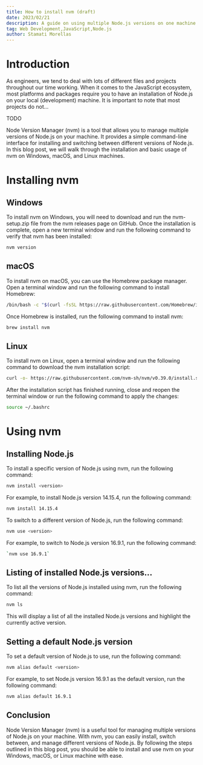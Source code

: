 ```yaml
---
title: How to install nvm (draft)
date: 2023/02/21
description: A guide on using multiple Node.js versions on one machine.
tag: Web Development,JavaScript,Node.js
author: Stamati Morellas
---
```


# Introduction

As engineers, we tend to deal with lots of different files and projects throughout our time working. 
When it comes to the JavaScript ecosystem, most platforms and packages require you to have an 
installation of Node.js on your local (development) machine. 
It is important to note that most projects do not...

TODO

Node Version Manager (nvm) is a tool that allows you to manage multiple versions of Node.js on your machine. 
It provides a simple command-line interface for installing and switching between different versions of Node.js.
In this blog post, we will walk through the installation and basic usage of nvm on Windows, macOS, and Linux machines.

# Installing nvm

## Windows

To install nvm on Windows, you will need to download and run the nvm-setup.zip file from the nvm releases page on GitHub. 
Once the installation is complete, open a new terminal window and run the following command to verify that nvm has been installed:

```sh
nvm version
```

## macOS

To install nvm on macOS, you can use the Homebrew package manager. 
Open a terminal window and run the following command to install Homebrew:

```sh
/bin/bash -c "$(curl -fsSL https://raw.githubusercontent.com/Homebrew/install/master/install.sh)"
```

Once Homebrew is installed, run the following command to install nvm:

```sh
brew install nvm
```

## Linux

To install nvm on Linux, open a terminal window and run the following command to download the nvm installation script:

```sh
curl -o- https://raw.githubusercontent.com/nvm-sh/nvm/v0.39.0/install.sh | bash
```

After the installation script has finished running, close and reopen the terminal window or run the following command to apply the changes:


```sh
source ~/.bashrc
```


# Using nvm

## Installing Node.js

To install a specific version of Node.js using nvm, run the following command:

```sh
nvm install <version>
```

For example, to install Node.js version 14.15.4, run the following command:

```sh
nvm install 14.15.4
```

To switch to a different version of Node.js, run the following command:

```sh
nvm use <version>
```

For example, to switch to Node.js version 16.9.1, run the following command:

```sh
`nvm use 16.9.1`
```

## Listing of installed Node.js versions...

To list all the versions of Node.js installed using nvm, run the following command:

```sh
nvm ls
```

This will display a list of all the installed Node.js versions and highlight the currently active version.

## Setting a default Node.js version

To set a default version of Node.js to use, run the following command:

```sh
nvm alias default <version>
```

For example, to set Node.js version 16.9.1 as the default version, run the following command:

```sh
nvm alias default 16.9.1
```

## Conclusion

Node Version Manager (nvm) is a useful tool for managing multiple versions of Node.js on your machine. With nvm, you can easily install, switch between, and manage different versions of Node.js. By following the steps outlined in this blog post, you should be able to install and use nvm on your Windows, macOS, or Linux machine with ease.